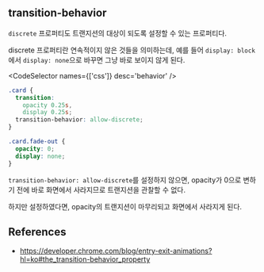 
## transition-behavior

`discrete` 프로퍼티도 트랜지션의 대상이 되도록 설정할 수 있는 프로퍼티다.

discrete 프로퍼티란 연속적이지 않은 것들을 의미하는데, 예를 들어 `display: block`에서 `display: none`으로 바꾸면 그냥 바로 보이지 않게 된다.

<CodeSelector names={['css']} desc='behavior' />

```css {5} showLineNumbers
.card {
  transition:
    opacity 0.25s,
    display 0.25s;
  transition-behavior: allow-discrete;
}

.card.fade-out {
  opacity: 0;
  display: none;
}
```

`transition-behavior: allow-discrete`를 설정하지 않으면, opacity가 0으로 변하기 전에 바로 화면에서 사라지므로 트랜지션을 관찰할 수 없다.

하지만 설정하였다면, opacity의 트랜지션이 마무리되고 화면에서 사라지게 된다.

## References

- https://developer.chrome.com/blog/entry-exit-animations?hl=ko#the_transition-behavior_property
